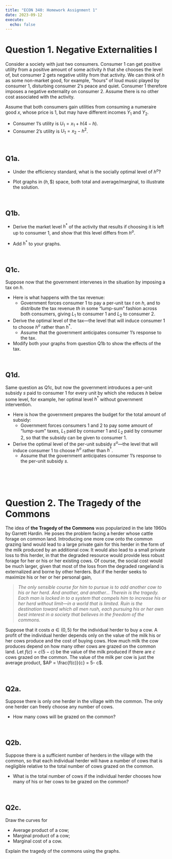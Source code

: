 ```yaml
---
title: "ECON 340: Homework Assignment 1"
date: 2023-09-12
execute: 
  echo: false
---
```


# Question 1. Negative Externalities I
Consider a society with just two consumers. Consumer 1 can get positive utility from a positive amount of some activity $h$ that she chooses the level of, but consumer 2 gets negative utility from that activity. We can think of $h$ as some non-market good, for example, "hours" of loud music played by consumer 1, disturbing consumer 2's peace and quiet. Consumer 1 therefore imposes a negative externality on consumer 2. Assume there is no other cost associated with the activity.

Assume that both consumers gain utilities from consuming a numeraire good $x$, whose price is 1, but may have different incomes $Y_{1}$ and $Y_{2}$.

- Consumer 1's utility is $U_{1} = x_{1} + h(4-h)$.
- Consumer 2's utility is $U_{1} = x_{2} - h^{2}$.


<br>

## Q1a.
- Under the efficiency standard, what is the socially optimal level of $h^{o}$?

- Plot graphs in $(h, \$)$ space, both total and average/marginal, to illustrate the solution.


<br>

## Q1b.
- Derive the market level $h^{*}$ of the activity that results if choosing it is left up to consumer 1, and show that this level differs from $h^{o}$. 

- Add $h^{*}$ to your graphs.

<br>

## Q1c.
Suppose now that the government intervenes in the situation by imposing a tax on $h$. 


- Here is what happens with the tax revenue:
  - Government forces consumer 1 to pay a per-unit tax $t$ on $h$, and to distribute the tax revenue $th$ in some "lump-sum" fashion across both consumers, giving $L_{1}$ to consumer 1 and $L_{2}$ to consumer 2.


- Derive the optimal level of the tax---the level that will induce consumer 1 to choose $h^{o}$ rather than $h^{*}$. 
  - Assume that the government anticipates consumer 1's response to the tax.


- Modify both your graphs from question Q1b to show the effects of the tax.

<br>

## Q1d.
Same question as Q1c, but now the government introduces a per-unit subsidy $s$ paid to consumer 1 for every unit by which she reduces $h$ below some level, for example, her optimal level $h^{*}$ without government intervention.


- Here is how the government prepares the budget for the total amount of subsidy:
  -  Government forces consumers 1 and 2 to pay some amount of "lump-sum" taxes, $L_{1}$ paid by consumer 1 and $L_{2}$ paid by consumer 2, so that the subsidy can be given to consumer 1.


- Derive the optimal level of the per-unit subsidy $s^{o}$---the level that will induce consumer 1 to choose $h^{o}$ rather than $h^{*}$. 
  - Assume that the government anticipates consumer 1's response to the per-unit subsidy $s$.


<br><br><br>

# Question 2. The Tragedy of the Commons

The idea of **the Tragedy of the Commons** was popularized in the late 1960s by Garrett Hardin. He poses the problem facing a herder whose cattle forage on common land. Introducing one more cow onto the common grazing land would lead to a large private gain for this herder in the form of the milk produced by an additional cow. It would also lead to a small private loss to this herder, in that the degraded resource would provide less robust forage for her or his or her existing cows. Of course, the social cost would be much larger, given that most of the loss from the degraded rangeland is externalized and borne by other herders. But if the herder seeks to maximize his or her or her personal gain,

> *The only sensible course for him to pursue is to add another cow to his or her herd. And another, and another… Therein is the tragedy. Each man is locked in to a system that compels him to increase his or her herd without limit—in a world that is limited. Ruin is the destination toward which all men rush, each pursuing his or her own best interest in a society that believes in the freedom of the commons.*


Suppose that it costs $a \in (0, 5)$ for the individual herder to buy a cow. A profit of the individual herder depends only on the value of the milk his or her cows produce and the cost of buying cows. How much milk the cow produces depend on how many other cows are grazed on the common land. Let $f(c) = c(5-c)$ be the value of the milk produced if there are $c$ cows grazed on the common. The value of the milk per cow is just the average product, $AP = \frac{f(c)}{c} = 5- c$.


<br>

## Q2a.
Suppose there is only one herder in the village with the common. The only one herder can freely choose any number of cows.

  - How many cows will be grazed on the common?

<br>


## Q2b.
Suppose there is a sufficient number of herders in the village with the common, so that each individual herder will have a number of cows that is negligible relative to the total number of cows grazed on the common.

  - What is the total number of cows if the individual herder chooses how many of his or her cows to be grazed on the common?

<br>


## Q2c.
Draw the curves for

  - Average product of a cow;
  - Marginal product of a cow;
  - Marginal cost of a cow.
  
Explain the tragedy of the commons using the graphs.

<br>


